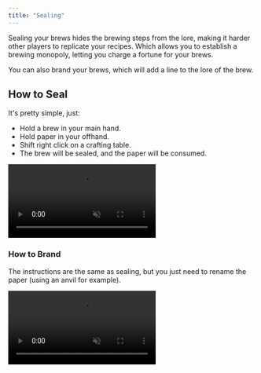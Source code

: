 ```yaml
---
title: "Sealing"
---
```



Sealing your brews hides the brewing steps from the lore, making it harder other players to replicate your recipes. Which allows you to establish a brewing monopoly, letting you charge a fortune for your brews.

You can also brand your brews, which will add a line to the lore of the brew.

## How to Seal

It's pretty simple, just:

- Hold a brew in your main hand.
- Hold paper in your offhand.
- Shift right click on a crafting table.
- The brew will be sealed, and the paper will be consumed.

<video muted controls>
    <source src={sealingVideo} type="video/mp4" />
</video>

### How to Brand

The instructions are the same as sealing, but you just need to rename the paper (using an anvil for example).

<video muted controls>
    <source src={sealingBrandVideo} type="video/mp4" />
</video>
